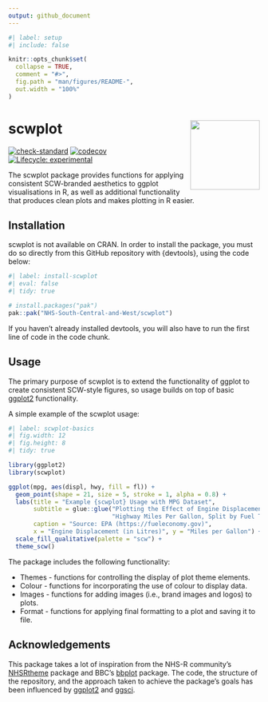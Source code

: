 ```yaml
---
output: github_document
---
```


<!-- README.md is generated from README.Rmd. Please edit that file -->

```r
#| label: setup
#| include: false

knitr::opts_chunk$set(
  collapse = TRUE,
  comment = "#>",
  fig.path = "man/figures/README-",
  out.width = "100%"
)
```

# scwplot <a href="https://nhs-south-central-and-west.github.io/scwplot/"><img src="man/figures/logo.png" align="right" height="139" /></a>

<!-- badges: start -->
[![check-standard](https://github.com/NHS-South-Central-and-West/scwplot/actions/workflows/check-standard.yaml/badge.svg)](https://github.com/NHS-South-Central-and-West/scwplot/actions/workflows/check-standard.yaml)
[![codecov](https://codecov.io/gh/NHS-South-Central-and-West/scwplot/branch/main/graph/badge.svg?token=00PF3Y2TDL)](https://codecov.io/gh/NHS-South-Central-and-West/scwplot)
[![Lifecycle: experimental](https://img.shields.io/badge/lifecycle-experimental-orange.svg)](https://lifecycle.r-lib.org/articles/stages.html#experimental)
<!-- badges: end -->

The scwplot package provides functions for applying consistent SCW-branded aesthetics to ggplot visualisations in R, as well as additional functionality that produces clean plots and makes plotting in R easier.

## Installation

scwplot is not available on CRAN. In order to install the package, you must do so directly from this GitHub repository with {devtools}, using the code below:

```r
#| label: install-scwplot
#| eval: false
#| tidy: true

# install.packages("pak")
pak::pak("NHS-South-Central-and-West/scwplot")
```

If you haven't already installed devtools, you will also have to run the first line of code in the code chunk.

## Usage

The primary purpose of scwplot is to extend the functionality of ggplot to create consistent SCW-style figures, so usage builds on top of basic [ggplot2](https://ggplot2.tidyverse.org/) functionality.

A simple example of the scwplot usage:

```r
#| label: scwplot-basics
#| fig.width: 12
#| fig.height: 8
#| tidy: true

library(ggplot2)
library(scwplot)

ggplot(mpg, aes(displ, hwy, fill = fl)) + 
  geom_point(shape = 21, size = 5, stroke = 1, alpha = 0.8) +
  labs(title = "Example {scwplot} Usage with MPG Dataset",
       subtitle = glue::glue("Plotting the Effect of Engine Displacement on ",
                             "Highway Miles Per Gallon, Split by Fuel Type"),
       caption = "Source: EPA (https://fueleconomy.gov)",
       x = "Engine Displacement (in Litres)", y = "Miles per Gallon") +
  scale_fill_qualitative(palette = "scw") +
  theme_scw() 

```

The package includes the following functionality:

- Themes - functions for controlling the display of plot theme elements.
- Colour - functions for incorporating the use of colour to display data.
- Images - functions for adding images (i.e., brand images and logos) to plots.
- Format - functions for applying final formatting to a plot and saving it to file.


## Acknowledgements

This package takes a lot of inspiration from the NHS-R community's [NHSRtheme](https://github.com/nhs-r-community/NHSRtheme) package and BBC's [bbplot](https://github.com/bbc/bbplot) package. The code, the structure of the repository, and the approach taken to achieve the package's goals has been influenced by [ggplot2](https://ggplot2.tidyverse.org/) and [ggsci](https://nanx.me/ggsci/).
